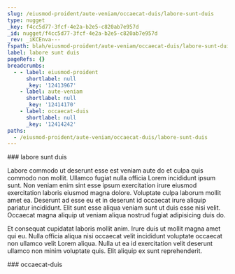 ```yaml
---
slug: /eiusmod-proident/aute-veniam/occaecat-duis/labore-sunt-duis
type: nugget
_key: f4cc5d77-3fcf-4e2a-b2e5-c820ab7e957d
_id: nugget/f4cc5d77-3fcf-4e2a-b2e5-c820ab7e957d
_rev: _iKCEnva---
fspath: blah/eiusmod-proident/aute-veniam/occaecat-duis/labore-sunt-duis.md
label: labore sunt duis
pageRefs: {}
breadcrumbs:
  - - label: eiusmod-proident
      shortlabel: null
      _key: '12413967'
    - label: aute-veniam
      shortlabel: null
      _key: '12414170'
    - label: occaecat-duis
      shortlabel: null
      _key: '12414242'
paths:
  - /eiusmod-proident/aute-veniam/occaecat-duis/labore-sunt-duis
---
```


<NuggetArea>
<Nugget slug="/eiusmod-proident/aute-veniam/occaecat-duis/labore-sunt-duis" type="nugget" _key="f4cc5d77-3fcf-4e2a-b2e5-c820ab7e957d" _id="nugget/f4cc5d77-3fcf-4e2a-b2e5-c820ab7e957d" _rev="_iKCEnva---" fspath="blah/eiusmod-proident/aute-veniam/occaecat-duis/labore-sunt-duis.md" label="labore sunt duis" paths="/eiusmod-proident/aute-veniam/occaecat-duis/labore-sunt-duis">
<NuggetBody>
### labore sunt duis

Labore commodo ut deserunt esse est veniam aute do et culpa quis commodo non mollit. Ullamco fugiat nulla officia Lorem incididunt ipsum sunt. Non veniam enim sint esse ipsum exercitation irure eiusmod exercitation laboris eiusmod magna dolore. Voluptate culpa laborum mollit amet ea. Deserunt ad esse eu et in deserunt id occaecat irure aliquip pariatur incididunt. Elit sunt esse aliqua veniam sunt ut duis esse nisi velit. Occaecat magna aliquip ut veniam aliqua nostrud fugiat adipisicing duis do.

Et consequat cupidatat laboris mollit anim. Irure duis ut mollit magna amet qui eu. Nulla officia aliqua nisi occaecat velit incididunt voluptate occaecat non ullamco velit Lorem aliqua. Nulla ut ea id exercitation velit deserunt ullamco non minim voluptate quis. Elit aliquip ex sunt reprehenderit.

</NuggetBody>
<Breadcrumbs>
<Crumbs>
<Crumb _key="12413967" label="eiusmod-proident" /><Crumb _key="12414170" label="aute-veniam" /><Crumb _key="12414242" label="occaecat-duis" />
</Crumbs>
</Breadcrumbs>
</Nugget>

<NuggetsInbound>
</NuggetsInbound>
<NuggetsOutbound>
</NuggetsOutbound>
</NuggetArea>
<PassagesInbound>
<Passage direction="inbound" type="passage" _key="12414242" _id="passage/12414242" _rev="_iKCEnvW--_" label="occaecat-duis" passage="occaecat-duis" fspath="blah/eiusmod-proident/aute-veniam/occaecat-duis" paths="/eiusmod-proident/aute-veniam/occaecat-duis" slug="/eiusmod-proident/aute-veniam/occaecat-duis">
<NuggetBody>
### occaecat-duis

</NuggetBody>
<Breadcrumbs>
<Crumbs>
<Crumb _key="12413967" label="eiusmod-proident" /><Crumb _key="12414170" label="aute-veniam" />
</Crumbs>
</Breadcrumbs>
</Passage>

</PassagesInbound>
<PassagesOutbound>
</PassagesOutbound>
